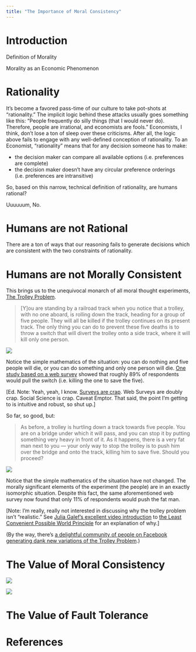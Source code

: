 ```yaml
---
title: "The Importance of Moral Consistency"
---
```


# Introduction

Definition of Morality

Morality as an Economic Phenomenon

# Rationality

It’s become a favored pass-time of our culture to take pot-shots at "rationality." The implicit logic behind these attacks usually goes something like this: "People frequently do silly things (that I would never do). Therefore, people are irrational, and economists are fools." Economists, I think, don’t lose a ton of sleep over these criticisms. After all, the logic above fails to engage with any well-defined  conception of rationality. To an Economist, "rationality" means that for any decision someone has to make:

* the decision maker can compare all available options (i.e. preferences are complete)
* the decision maker doesn’t have any circular preference orderings (i.e. preferences are intransitive)

So, based on this narrow, technical definition of rationality, are humans rational?

Uuuuuum, No.

# Humans are not Rational

There are a ton of ways that our reasoning fails to generate decisions which are consistent with the two constraints of rationality.

# Humans are not Morally Consistent

This brings us to the unequivocal monarch of all moral thought experiments, [The Trolley Problem](https://en.wikipedia.org/wiki/Trolley_problem).

> [Y]ou are standing by a railroad track when you notice that a trolley, with no one aboard, is rolling down the track, heading for a group of five people. They will all be killed if the trolley continues on its present track. The only thing you can do to prevent these five deaths is to throw a switch that will divert the trolley onto a side track, where it will kill only one person.

[![](http://i3.kym-cdn.com/photos/images/original/001/106/515/cb7.jpg)](http://knowyourmeme.com/photos/1106787-the-trolley-problem)

Notice the simple mathematics of the situation: you can do nothing and five people will die, or you can do something and only one person will die. [One study based on a web survey](http://onlinelibrary.wiley.com/doi/10.1111/j.1551-6709.2010.01167.x/full) showed that roughly 89% of respondents would pull the switch (i.e. killing the one to save the five). 

[Ed. Note: Yeah, yeah, I know. [Surveys are crap](http://slatestarcodex.com/2013/04/12/noisy-poll-results-and-reptilian-muslim-climatologists-from-mars/). Web Surveys are doubly crap. Social Science is crap. Caveat Emptor. That said, the point I’m getting to is intuitive and robust, so shut up.]

So far, so good, but:

> As before, a trolley is hurtling down a track towards five people. You are on a bridge under which it will pass, and you can stop it by putting something very heavy in front of it. As it happens, there is a very fat man next to you — your only way to stop the trolley is to push him over the bridge and onto the track, killing him to save five. Should you proceed?

[![](http://i2.kym-cdn.com/photos/images/original/001/106/787/22f.jpg)](http://knowyourmeme.com/photos/1106787-the-trolley-problem)

Notice that the simple mathematics of the situation have not changed. The morally significant elements of the experiment (the people) are in an exactly isomorphic situation. Despite this fact, the same aforementioned web survey now found that only 11% of respondents would push the fat man.

[Note: I’m really, really not interested in discussing why the trolley problem isn’t "realistic." See [Julia Galef’s excellent video introduction](https://www.youtube.com/watch?v=Cbnep17Mwqg) to [the Least Convenient Possible World Principle](http://lesswrong.com/lw/2k/the_least_convenient_possible_world/) for an explanation of why.]

(By the way, there’s [a delightful community of people on Facebook generating dank new variations of the Trolley Problem](https://www.facebook.com/TrolleyProblemMemes/).)

# The Value of Moral Consistency

[![](https://scontent-lga3-1.xx.fbcdn.net/v/t1.0-9/12998574_251940335154899_5170569449919903394_n.jpg?oh=8efa53fae0ea8f0aa4372901adba03c9&oe=58432897)](https://www.facebook.com/TrolleyProblemMemes/photos/a.250373635311569.1073741827.250353181980281/251940335154899/)

[![](https://scontent-lga3-1.xx.fbcdn.net/v/t1.0-9/13001203_255039394844993_6283029626808569784_n.jpg?oh=33f8833526558707b6411f5443eaccf4&oe=58386E33)](https://www.facebook.com/TrolleyProblemMemes/photos/a.250373635311569.1073741827.250353181980281/255039394844993/)

# The Value of Fault Tolerance

# References
